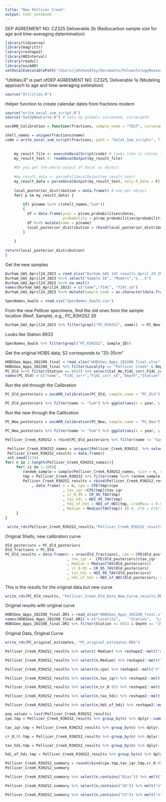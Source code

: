 ```yaml
---
title: "New Pellicer Creek"
output: html_notebook
---
```


DEP AGREEMENT NO. CZ325 Deliverable 2b (Radiocarbon sample size for age and time-averaging determination)
```r
library(tidyverse)
library(magrittr)
library(reshape2)
library(HDInterval)
library(readxl)
library(oxcAAR)
setOxcalExecutablePath("/Users/johnhandley/Documents/PaleontologyResearch/Oysters/HOBS/Contract work/OxCal/bin/OxCalMac")
```

"Utilities.R" is part ofDEP AGREEMENT NO. CZ325, Deliverable 1a (Modeling approach to age and time-averaging estimation)
```r
source("Utilities.R") 
```

Helper function to create calendar dates from fractions modern
```r
source("write_oxcal_sum_script.R")
source("SetUpNewCurve.R") # sets up globals curvename, curverpath

oxcARR_Calibration = function(fractions, sample_name = "TEST", curvename = "HOBS_14C_CalCurve_PredictedVals_20230524",curvepath = "/Users/johnhandley/Documents/PaleontologyResearch/Oysters/HOBS/Contract work/Comparisons/Kowalewski_NP/Curves/HOBS_14C_CalCurve_PredictedVals_20230524.14c"){

shell_names = unique(fractions$name)
code = write_oxcal_sum_script(fractions, path = "OxCal_Sum_scripts", filename = sample_name,curvename = curvename,curvepath = curvepath)
    
    
    my_result_file <- executeOxcalScript(code) # looks like it stores it in JSON
    my_result_text <- readOxcalOutput(my_result_file)
    
    #Or you get the whole output of Oxcal as object:
    
    #my_result_data <- parseFullOxcalOutput(my_result_text)
    my_result_data = parseOxcalOutput(my_result_text, only.R_Date = F)
    
    local_posterior_distribution = data.frame() # one per object
    for( p in my_result_data) {
      
        if( p$name %in% c(shell_names,"Sum"))
        {
          df = data.frame(year = p$raw_probabilities$dates,
                          probability = p$raw_probabilities$probabilities/sum( p$raw_probabilities$probabilities))
          df %<>% mutate(name = p$name)
          local_posterior_distribution = rbind(local_posterior_distribution, df)
        }
      
    }
    
return(local_posterior_distribution)
}
```

Get the new samples

```r
Durham_GAS_April24_2023 = read_xlsx("Durham_GAS 14C results_April 24 2023.xlsx", skip = 1)
Durham_GAS_April24_2023 %<>% select("Sample ID", "Modern","±...5")
Durham_GAS_April24_2023 %<>% na.omit()
names(Durham_GAS_April24_2023) = c("name","f14C", "f14C_sd")
Durham_GAS_April24_2023 %<>% mutate(Sample_code = as.character(data.frame(strsplit(name, " "))[1,]))
```

```r
SpecNames_Xwalk = read.csv("SpecNames_Xwalk.csv")

```

From the new Pellicer specimens, find the old ones from the sample location (Reef, Sample), e.g., PC_R3H2S2 26
```r
Durham_GAS_April24_2023 %>% filter(grepl("PC_R3H2S2", name)) -> PC_New

```


Looks like Station 8933
```r
SpecNames_Xwalk %>% filter(grepl("PC_R3H2S2", Sample_ID))
```

Get the original HOBS data; S2 corresponds to "25-35cm"
```r
HOBSGeo_Apps_202208_final = read_xlsx("HOBSGeo_Apps_202208_final.xlsx", sheet = "DR3", skip = 31 )
HOBSGeo_Apps_202208_final %>% filter(Locality == "Pellicer Creek" & Depth == "25-35cm" ) -> PC_Old
PC_Old %<>% filter(Station == 8933) %>% select(Cat_No,F14C_corr,F14C_corr_sd,Depth,Station)
names(PC_Old) = c("name", "F14C_corr","F14C_corr_sd","Depth","Station")
```

Run the old through the Calibration
```r
PC_Old_posteriors = oxcARR_Calibration(PC_Old, sample_name = "PC_Old")
```

```r
PC_Old_posteriors %>% filter(name != "Sum") %>% ggplot(aes(x = year, y = probability, color = name)) + geom_line(show.legend = FALSE) + xlim(c(1100,2020))
```

Run the new through the Calibration
```r
PC_New_posteriors = oxcARR_Calibration(PC_New, sample_name = "PC_New")
```

```r
PC_New_posteriors %>% filter(name != "Sum") %>% ggplot(aes(x = year, y = probability, color = name)) + geom_line(show.legend = FALSE)+ xlim(c(1100,2020))
```

```r
Pellicer_Creek_R3H2S2 = rbind(PC_Old_posteriors %>% filter(name != "Sum"),PC_New_posteriors %>% filter(name != "Sum"))
```

```r
 Pellicer_Creek_R3H2S2_names = unique((Pellicer_Creek_R3H2S2  %>% select(name))$name) 
 Pellicer_Creek_R3H2S2_results = data.frame()
 set.seed(1234)
for( n in 2:length(Pellicer_Creek_R3H2S2_names)){
     for( ii in 1:100){
        random_sample = sample(Pellicer_Creek_R3H2S2_names, size = n, replace = FALSE)
        tmp = Pellicer_Creek_R3H2S2 %>% filter(name %in% random_sample)
        Pellicer_Creek_R3H2S2_results = rbind(Pellicer_Creek_R3H2S2_results
            , data.frame( n = n, cpe = CPE(tmp)$cpe
                          , tav_iqr =CPE(tmp)$tav_iqr
                          , cr_0.95 = CR_95_TAV(tmp)
                          , tav_hdi = HDI_95_TAV(tmp)
                          , hdi_of_hdi = HDI_of_HDI(tmp, credMass = 0.5)
                          , Median = Median(TAV(tmp)) )) #, ETA = ETA(tmp) ))
     }
}
```

```r
 write_rds(Pellicer_Creek_R3H2S2_results,"Pellicer_Creek_R3H2S2_results.RDS")
```

Original Shells, new calibration curve
```r
Old_posteriors = PC_Old_posteriors
Old_fractions = PC_Old
PC_Old_results = data.frame(n = nrow(Old_fractions), cpe = CPE(Old_posteriors)$cpe
                            , tav_iqr =  CPE(Old_posteriors)$tav_iqr
                            , Median = Median(TAV(Old_posteriors))
                            , cr_0.95 = CR_95_TAV(Old_posteriors)
                            , tav_hdi = HDI_95_TAV(Old_posteriors)
                            , hdi_of_hdi = HDI_of_HDI(Old_posteriors, credMass = 0.5))
```
This is the results for the original data but new curve
```r
write_rds(PC_Old_results, "Pellicer_Creek_Old_Data_New_Curve_results.RDS")
```

Original results with original curve
```r
HOBSGeo_Apps_202208_final.DR1 = read_xlsx("HOBSGeo_Apps_202208_final.xlsx", sheet = "DR1", skip = 21 )
names(HOBSGeo_Apps_202208_final.DR1) = c("Locality",	"Station",	"Lat",	"Lon",	"IGSN",	"Depth",	"N", "Median",	"Min",	"Max","IQR_AER",	"IQR_TAV",	"IQR_CPE")
HOBSGeo_Apps_202208_final.DR1 %>% filter(Station == 8933 & Depth == "25-35cm") %>% select(N, Median,IQR_TAV,IQR_CPE) %>% data.frame() -> PC_original_estimates
```

Original Data, Original Curve
```r
write_rds(PC_original_estimates, "PC_original_estimates.RDS")
```


```r
Pellicer_Creek_R3H2S2_results %>% select(-Median) %>% reshape2::melt("n") %>% ggplot(aes(x = n, y = value)) + geom_jitter(width = 0.2) + geom_smooth(color = "orange") + facet_wrap(~variable) + ggtitle("Pellicer Creek")
```
```r
Pellicer_Creek_R3H2S2_results %>% select(n,Median) %>% reshape2::melt("n") %>% ggplot(aes(x = n, y = value)) + geom_jitter(width = 0.2, alpha =0.1, size = 0.5) + geom_smooth(color = "orange") + geom_point(data = PC_original_estimates, aes(x = N, y = Median,color = "Original Curve"), size = 2) + geom_point(data = PC_Old_results, aes(x = n, y = Median, color = "New Curve"), size = 2) + ggtitle("Pellicer Creek") + ylab("Median")
```

```r
Pellicer_Creek_R3H2S2_results %>% select(n,cpe) %>% reshape2::melt("n") %>% ggplot(aes(x = n, y = value)) + geom_jitter(width = 0.2, alpha =0.1, size = 0.5) + geom_smooth(color = "orange") + geom_point(data = PC_original_estimates, aes(x = N, y = IQR_CPE,color = "Original Curve"), size = 2)  + geom_point(data = PC_Old_results, aes(x = n, y = cpe, color = "New Curve"), size = 2) + ggtitle("Pellicer Creek") + ylab("IQR_CPE")
```

```r
Pellicer_Creek_R3H2S2_results %>% select(n,tav_iqr) %>% reshape2::melt("n") %>% ggplot(aes(x = n, y = value)) + geom_jitter(width = 0.2, alpha =0.1, size = 0.5) + geom_smooth(color = "orange") + geom_point(data = PC_original_estimates, aes(x = N, y = IQR_TAV,color = "Original Curve"), size = 2) + geom_point(data = PC_Old_results, aes(x = n, y = tav_iqr, color = "New Curve"), size = 2)  + ggtitle("Pellicer Creek") + ylab("IQR_TAV")
```

```r
Pellicer_Creek_R3H2S2_results %>% select(n,cr_0.95) %>% reshape2::melt("n") %>% ggplot(aes(x = n, y = value)) + geom_jitter(width = 0.2, alpha =0.1, size = 0.5) + geom_smooth(color = "orange")  + geom_point(data = PC_Old_results, aes(x = n, y = cr_0.95, color = "New Curve"), size = 2)  + ggtitle("Pellicer Creek") + ylab("cr_0.95")
```

```r
Pellicer_Creek_R3H2S2_results %>% select(n,tav_hdi) %>% reshape2::melt("n") %>% ggplot(aes(x = n, y = value)) + geom_jitter(width = 0.2, alpha =0.1, size = 0.5) + geom_smooth(color = "orange")  + geom_point(data = PC_Old_results, aes(x = n, y = tav_hdi, color = "New Curve"), size = 2)  + ggtitle("Pellicer Creek") + ylab("tav_hdi")
```

```r
Pellicer_Creek_R3H2S2_results %>% select(n,hdi_of_hdi) %>% reshape2::melt("n") %>% ggplot(aes(x = n, y = value)) + geom_jitter(width = 0.2, alpha =0.1, size = 0.5) + geom_smooth(color = "orange")  + geom_point(data = PC_Old_results, aes(x = n, y = hdi_of_hdi, color = "New Curve"),  size = 2)  + ggtitle("Pellicer Creek") + ylab("hdi_of_hdi")
```


```r
pop_values = last(Pellicer_Creek_R3H2S2_results)
cpe.tmp = Pellicer_Creek_R3H2S2_results %>% group_by(n) %>% dplyr::summarize( cpe_Bias = Bias(cpe, pop_values$cpe), cpe_SD = StandardDeviation(cpe, pop_values$cpe), cpe_CV =  StandardDeviation(cpe, pop_values$cpe)/pop_values$cpe)

tav_iqr.tmp = Pellicer_Creek_R3H2S2_results %>% group_by(n) %>% dplyr::summarize( tav_iqr_Bias = Bias(tav_iqr, pop_values$tav_iqr), tav_iqr_SD = StandardDeviation(tav_iqr, pop_values$tav_iqr), tav_iqr_CV =  StandardDeviation(tav_iqr, pop_values$tav_iqr)/pop_values$tav_iqr) %>% select(-n)

cr_0.95.tmp = Pellicer_Creek_R3H2S2_results %>% group_by(n) %>% dplyr::summarize( cr_0.95_Bias = Bias(cr_0.95, pop_values$cr_0.95), cr_0.95_SD = StandardDeviation(cr_0.95, pop_values$cr_0.95), cr_0.95_CV =  StandardDeviation(cr_0.95, pop_values$cr_0.95)/pop_values$cr_0.95)%>% select(-n)

tav_hdi.tmp = Pellicer_Creek_R3H2S2_results %>% group_by(n) %>% dplyr::summarize( tav_hdi_Bias = Bias(tav_hdi, pop_values$tav_hdi), tav_hdi_SD = StandardDeviation(tav_hdi, pop_values$tav_hdi), tav_hdi_CV =  StandardDeviation(tav_hdi, pop_values$tav_hdi)/pop_values$tav_hdi)%>% select(-n)

hdi_of_hdi.tmp = Pellicer_Creek_R3H2S2_results %>% group_by(n) %>% dplyr::summarize( hdi_of_hdi_Bias = Bias(hdi_of_hdi, pop_values$hdi_of_hdi), hdi_of_hdi_SD = StandardDeviation(hdi_of_hdi, pop_values$hdi_of_hdi), hdi_of_hdi_CV =  StandardDeviation(hdi_of_hdi, pop_values$hdi_of_hdi)/pop_values$hdi_of_hdi)%>% select(-n)

Pellicer_Creek_R3H2S2_summary = round(cbind(cpe.tmp,tav_iqr.tmp,cr_0.95.tmp,tav_hdi.tmp,hdi_of_hdi.tmp), 3)
Pellicer_Creek_R3H2S2_summary
```



```r
Pellicer_Creek_R3H2S2_summary %>% select(n,contains("Bias")) %>% melt("n") %>% ggplot(aes(x = n, y = value, color = variable)) + geom_line()+ ylab("Bias") + ggtitle("Pelicer Creek")
```
```r
Pellicer_Creek_R3H2S2_summary %>% select(n,contains("SD")) %>% melt("n") %>% ggplot(aes(x = n, y = value, color = variable)) + geom_line() + ylab("SD")+ ggtitle("Pelicer Creek")
```

```r
Pellicer_Creek_R3H2S2_summary %>% select(n,contains("CV")) %>% melt("n") %>% ggplot(aes(x = n, y = value, color = variable)) + geom_line()+ ylab("CV")+ ggtitle("Pelicer Creek")
```
